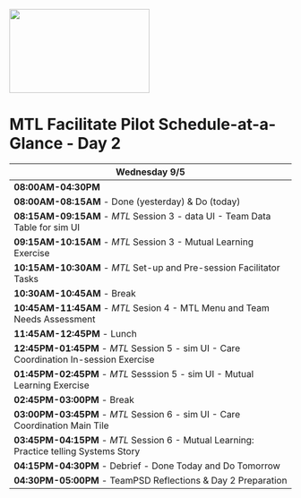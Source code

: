 
<img src = "https://github.com/lzim/teampsd/blob/teampsd_style/mtl_logo/mtl_facilitate_sq_sm.png"
     height = "150" width = "250">  
     
# MTL Facilitate Pilot Schedule-at-a-Glance - Day 2

**Wednesday 9/5**	     |
---------------     |	
**08:00AM-04:30PM**  |    	
**08:00AM-08:15AM** - Done (yesterday) & Do (today)  |
**08:15AM-09:15AM** - *MTL* Session 3 - data UI - Team Data Table for sim UI |
**09:15AM-10:15AM** - *MTL* Session 3 - Mutual Learning Exercise |
**10:15AM-10:30AM** - *MTL* Set-up and Pre-session Facilitator Tasks |
**10:30AM-10:45AM** - Break |
**10:45AM-11:45AM** - *MTL* Sesion 4 - MTL Menu and Team Needs Assessment  |
**11:45AM-12:45PM** - Lunch |
**12:45PM-01:45PM** - *MTL* Session 5 - sim UI - Care Coordination In-session Exercise |
**01:45PM-02:45PM** - *MTL* Sesssion 5 - sim UI - Mutual Learning Exercise |
**02:45PM-03:00PM** - Break  |
**03:00PM-03:45PM** - *MTL* Session 6 - sim UI - Care Coordination Main Tile  |
**03:45PM-04:15PM** - *MTL* Session 6 - Mutual Learning: Practice telling Systems Story |
**04:15PM-04:30PM** - Debrief - Done Today and Do Tomorrow  |
**04:30PM-05:00PM** - TeamPSD Reflections & Day 2 Preparation |
